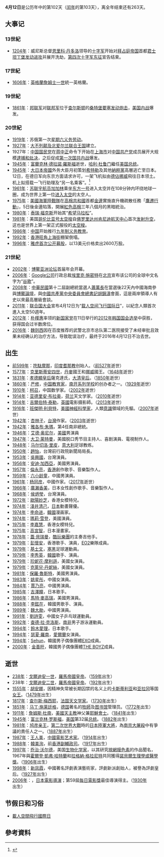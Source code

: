 {{noteTA
|1=zh-tw:莎柔絲·羅南; zh-hk:莎愛絲·露娜; zh-mo:莎愛絲·露娜; zh-hant:希爾莎·羅南; zh-hans:西尔莎·罗南;
}}
{{DayInMonth|4}}
'''4月12日'''是公历年中的第102天（[[闰年|闰年]]的第103天），离全年结束还有263天。

== 大事记 ==
=== 13世紀 ===
* [[1204年|1204年]]：威尼斯总督[[恩里科·丹多洛|恩里科·丹多洛]]领导的[[十字军东征|十字军]]开始对[[東羅馬帝國|拜占庭帝国]]首都[[君士坦丁堡|君士坦丁堡]][[君士坦丁堡之围_(1204年)|发动进攻]]并展开洗劫，[[第四次十字军东征|第四次十字军东征]]宣告结束。

=== 17世紀 ===
* [[1606年|1606年]]：[[英格蘭|英格蘭]][[詹姆士六世及一世|詹姆士一世]]統一英格蘭。

=== 19世紀 ===
* [[1861年|1861年]]：[[美利堅聯盟國|邦联军]]对[[美国|联邦军]]位于[[查尔斯顿_(南卡罗来纳州)|查尔斯顿]]的[[萨姆特堡|桑特堡要塞]][[桑特堡戰役|发动炮击]]，[[南北战争|美国内战]]爆发。

=== 20世紀 ===
* [[1919年|1919年]]：苏俄第一次[[星期六义务劳动|星期六义务劳动]]。
* [[1927年|1927年]]：[[英国|大不列颠及北爱尔兰联合王国]]建立。
* 1927年：[[中国国民党|中国国民党]]在[[蒋中正|蒋中正]]命令下开始在[[上海市|上海市]]对[[中国共产党|中国共产党]]成员展开大规模[[四一二事件|逮捕和处决]]，之后促成[[第一次国共内战|第一次国共内战]]爆发。
* [[1945年|1945年]]：[[富蘭克林·德拉諾·羅斯福|富蘭克林·德拉諾·羅斯福]]逝世，[[哈利·杜鲁门|哈利·杜鲁门]]繼任[[美国总统|美国总统]]。
* [[1945年|1945年]]：[[大日本帝國|大日本帝國]]外务大臣{{lj|加濑俊一 (1925年入省)|加瀬俊一 (1925年入省)|加濑俊一}}月初策划[[希特勒|希特勒]]及其他[[納粹黨|納粹黨]]高層逃亡至日本。12日，在德日军向东京方面请求许可，一架飞机拟由[[挪威總督轄區|德佔挪威]]飛往日本领土。机上拟搭载一飞行助理及“另一名乘客”。<ref>{{Cite book|url=http://catalog.hathitrust.org/api/volumes/oclc/40783799.html|publisher=Random House|date=1999|location=New York|oclc=607297368|language=en|first=Richard B|last=Frank|title=Downfall: the end of the Imperial Japanese Empire|pages=110}}</ref>
* [[1961年|1961年]]：[[苏联|苏联]][[宇航员|宇航员]][[尤里·加加林|加加林]]乘坐[[东方一号|东方一号]]进入太空并在108分钟内环绕地球一圈，成为世界上第一位[[载人航天|进入太空]]的太空人。
* [[1975年|1975年]]：[[美國海軍陸戰隊|美國海軍陸戰隊]]在[[高棉共和國|高棉共和國]]首都[[金邊|金邊]]實施直升機疏散任務「[[鷹遷行動|鷹遷行動]]」，5日後金邊陷落，開展[[紅色高棉|紅色高棉]]三年八個月的黑暗統治。
* [[1980年|1980年]]：[[泰瑞·福克斯|泰瑞·福克斯]]开始其“[[希望马拉松|希望马拉松]]”。
* [[1981年|1981年]]：美国[[哥伦比亚号太空梭|哥伦比亚号太空梭]]自[[佛罗里达州|佛罗里达州]][[肯尼迪航天中心|肯尼迪航天中心]]首次[[STS-1|发射升空]]，这也是世界上第一架正式服役的[[航天飞机|太空梭]]。
* [[1986年|1986年]]：[[中国|中国]]开始推行[[义务教育|九年制义务教育]]。
* [[1992年|1992年]]：[[香港|香港]][[旺角|旺角]][[上海街|上海街]]棚架倒塌。
* [[1996年|1996年]]：[[雅虎|雅虎]][[首次公开募股|首次公开募股]]，以13美元价格卖出2600万股。

=== 21世紀 ===
* [[2002年|2002年]]：[[博鳌亚洲论坛|博鳌亚洲论坛]]首届年会开幕。
* [[2006年|2006年]]：[[Google|Google公司]]行政总裁[[埃里克·施密特|埃里克·施密特]]在[[北京|北京]]宣布该公司的全球中文名字为“[[Google|谷歌]]”。
* [[2008年|2008年]]：[[中華民國|中華民國]]第十二屆副總統當選人[[蕭萬長|蕭萬長]]在當選後22天內中國海南參與[[博鰲論壇|博鰲論壇]]，與[[中國共產黨中央委員會總書記|中國共產黨中央委員會總書記]][[胡錦濤|胡錦濤]]會面，這是兩岸領導人有史以來最高層級會談。
* [[2011年|2011年]]：[[联合国大会|联合国大会]]宣布4月12日为“[[载人空间飞行国际日|载人空间飞行国际日]]”，以紀念人類首次進入太空50週年。
* [[2012年|2012年]]：[[朴槿惠|朴槿惠]]率领的[[新国家党|新国家党]]在11日举行的[[2012年韩国国会选举|2012年韩国国会选举]]中获胜，获得国会过半数席位。
* [[2016年|2016年]]：[[魏则西事件|魏则西]]因在百度推荐的武警北京市总队第二医院接受了未经审批且效果未经确认的治疗方法，导致耽误治疗，最终于2016年4月12日不治去世。

== 出生 ==
* [[前599年|前599年]]：[[笩駄摩那|笩駄摩那]]，[[印度|印度]][[耆那教|耆那教]]创始人。（[[前527年|前527年]]逝世）
* [[1577年|1577年]]：[[克里斯蒂安四世|克里斯蒂安四世]]，[[丹麥|丹麥]]國王和[[挪威|挪威]]國王。（[[1648年|1648年]]逝世）
* [[1831年|1831年]]：[[孝德顯皇后|孝德顯皇后]]薩克達氏，[[大清|大清]][[清朝皇后及妃嬪列表|皇后]]。（[[1850年|1850年]]逝世）
* [[1860年|1860年]]：[[严修|严修]]，[[中国|中国]][[教育家|教育家]]，[[南开系列学校|南开系列学校]]的创办者之一。（[[1929年|1929年]]逝世）
* [[1910年|1910年]]：[[柯召|柯召]]，中国数学家。（[[2002年|2002年]]逝世）
* [[1914年|1914年]]：[[亚德里安·布拉奥|亚德里安·布拉奥]]，[[荷兰|荷兰]]天文学家。（[[2010年|2010年]]逝世）
* [[1914年|1914年]]：[[吉爾伯特·泰勒|吉爾伯特·泰勒]]，[[英國|英國]]電影摄影師。（[[2013年|2013年]]逝世）
* [[1916年|1916年]]：[[班傑明·利貝特|班傑明·利貝特]]，[[美國|美國]][[神經科學|神經科學家]]，人類[[意識|意識]]領域的先驅。（[[2007年|2007年]]逝世）
* [[1942年|1942年]]：[[杏林子|杏林子]]，[[台灣|台灣]]作家。（[[2003年|2003年]]逝世）
* [[1942年|1942年]]：[[雅各布·朱瑪|雅各布·朱瑪]]，第4任南非總統。
* [[1946年|1946年]]：[[艾德·奥尼尔|艾德·奥尼尔]]，[[美國|美國]]男演員
* [[1947年|1947年]]：[[大卫·莱特曼|大卫·莱特曼]]，美國脱口秀节目主持人、喜剧演員、電視制作人。
* [[1948年|1948年]]：[[马尔切洛·里皮|马尔切洛·里皮]]，[[意大利|意大利]]足球教练。
* [[1950年|1950年]]：[[趙怡|趙怡]]，台灣前行政院新聞局局長。
* [[1953年|1953年]]：[[吳興國|吳興國]]，台灣演員。
* [[1956年|1956年]]：[[安迪·加西亞|安迪·加西亞]]，美國男演員。
* [[1957年|1957年]]：[[倫永亮|倫永亮]]，[[香港|香港]]創作歌手、音樂製作人。
* [[1959年|1959年]]：[[六小龄童|六小龄童]]，中國男演員。
* [[1961年|1961年]]：[[杨同彦|杨同彦]]，中國作家。（[[2017年|2017年]]逝世）
* [[1966年|1966年]]：[[廣瀨香美|廣瀨香美]]，日本女性創作歌手、音樂製作人。
* [[1968年|1968年]]：[[侯炳瑩|侯炳瑩]]，台灣演員。
* [[1972年|1972年]]：[[歐陽妙芝|歐陽妙芝]]，香港女模特兒。
* [[1974年|1974年]]：[[淺井清己|淺井清己]]，[[日本|日本]]動畫聲優。
* [[1974年|1974年]]：[[李命进|李命进]]，[[韓國|韓國]]漫画家。
* [[1974年|1974年]]：[[瑪莉·雪登|瑪莉·雪登]]，美國演員。
* [[1975年|1975年]]：[[李嘉慧|李嘉慧]]，香港女模特兒。
* [[1975年|1975年]]：[[高宮智|高宮智]]，日本漫畫家。
* [[1978年|1978年]]：[[蓋·貝瑞曼|蓋·貝瑞曼]]，[[酷玩樂團|酷玩樂團]]的主奏吉他手。
* [[1979年|1979年]]：[[彭懷安|彭懷安]]，香港歌手、演員，[[EO2|EO2]]樂隊成員。
* [[1979年|1979年]]：[[基士文|基士文]]，[[塞黑|塞黑]]足球運動員。
* [[1979年|1979年]]：[[李秀英_(韓國藝人)|李秀英]]，[[韓國|韓國]]歌手、演員。
* [[1979年|1979年]]：[[珍妮花·摩利遜|珍妮花·摩利遜]]，美國女演員。
* [[1979年|1979年]]：[[克萊兒·丹妮絲|克萊兒·丹妮絲]]，美國女演員。
* [[1981年|1981年]]：[[保羅·魯斯特|保羅·魯斯特]]，美國男演員。
* [[1983年|1983年]]：[[姚星彤|姚星彤]]，中國女演員。
* [[1984年|1984年]]：[[賈乃亮|賈乃亮]]，中國男演員。
* [[1985年|1985年]]：[[吉澤瞳|吉澤瞳]]，日本歌手。
* [[1986年|1986年]]：[[馬特·麥高瑞|馬特·麥高瑞]]，美國男演員。
* [[1988年|1988年]]：[[李鉉在|李鉉在]]，韓國男歌手、演員。
* [[1989年|1989年]]：[[魏大勛|魏大勛]]，中國男演員。
* [[1991年|1991年]]：[[劉詩雯|劉詩雯]]，中國女子乒乓球運動員。
* [[1992年|1992年]]：[[查德·拉·克洛斯|查德·拉·克洛斯]]，[[南非|南非]]男子游泳運動員。
* [[1994年|1994年]]：[[鈴木愛理|鈴木愛理]]，日本歌手。
* [[1994年|1994年]]：[[瑟夏·羅南|瑟夏·羅南]]，[[愛爾蘭|愛爾蘭]]女演員。
* [[1994年|1994年]]：[[Sehun|Sehun]]，韓國男子偶像團體[[EXO|EXO]]成員。
* [[2000年|2000年]]：[[金善旴|金善旴]]，韓國男子偶像團體[[THE_BOYZ|THE BOYZ]]成員。

== 逝世 ==
* [[238年|238年]]：[[戈尔迪安一世|戈爾迪安一世]]，[[羅馬帝國|羅馬帝國]][[羅馬皇帝|皇帝]]。（[[159年|159年]]出生）
* 238年：[[戈爾迪安二世|戈爾迪安二世]]，[[羅馬帝國|羅馬帝國]][[羅馬皇帝|皇帝]]。（[[192年|192年]]出生）
* [[1555年|1555年]]：[[胡安娜_(卡斯蒂利亚)|胡安娜]]，因精神失常被长期囚禁的名义上的[[卡斯蒂利亚王国|卡斯蒂利亚]]和[[阿拉贡王国|亚拉冈]]等国[[女王|女王]]。（[[1479年|1479年]]出生）
* [[1817年|1817年]]：[[查尔斯·梅西耶|查尔斯·梅西耶]]，[[法国|法国]][[天文学家|天文学家]]。（[[1730年|1730年]]出生）
* [[1851年|1851年]]：[[马丁·施莱廷格|马丁·施莱廷格]]，[[德国|德国]]著名的[[牧師|牧師]]及[[图书馆|图书馆]]管理员。（[[1772年|1772年]]出生）
* [[1911年|1911年]]：[[詹姆斯·杜南|詹姆斯·杜南]]，[[美國|美國]][[天主教|天主教]]神父兼[[耶稣会|耶穌會士]]。（[[1841年|1841年]]出生）
* [[1945年|1945年]]：[[富兰克林·德拉诺·罗斯福|富兰克林·罗斯福]]，[[美国|美国]]第32届[[美國總統|总统]]。（[[1882年|1882年]]出生）
* [[1981年|1981年]]：[[鸠彦亲王|鸠彦亲王]]，[[第二次世界大戰|第二次世界大戰]]時的[[日本陆军大将列表|日本陸軍大將]]，為[[南京大屠殺|南京大屠殺]]中有爭議的責任人之一。（[[1887年|1887年]]出生）
* [[1987年|1987年]]：[[王人美|王人美]]，[[中國電影|中國電影]][[艺术家|艺术家]]。（[[1914年|1914年]]出生）
* [[1988年|1988年]]：[[韓美洵|韓美洵]]，前[[香港|香港]][[香港輔政司|副輔政司]]。（[[1917年|1917年]]出生）
* [[1997年|1997年]]：[[乔治·沃尔德|乔治·沃尔德]]，美国[[生物化学家|生物化学家]]，以其研究[[視網膜|視網膜]][[色素細胞|色素]]的作品聞名，1967年與[[霍爾登·凱弗·哈特蘭|霍爾登·凱弗·哈特蘭]]和[[拉格納·格拉尼特|拉格納·格拉尼特]]共同獲得[[諾貝爾生理學或醫學獎|諾貝爾生理學或醫學獎]]。（[[1906年|1906年]]出生）
* [[1998年|1998年]]：[[新凤霞|新凤霞]]，中國著名評劇表演藝術家，評劇新派創始人，被譽為評劇皇后。（[[1927年|1927年]]出生）
* [[2006年|2006年]]：{{link-ja|黑木和雄|黒木和雄}}，[[日本|日本]][[電影|電影]][[導演|導演]]；第59屆[[每日電影獎|每日電影獎]]最佳導演得主。（[[1930年|1930年]]出生）

== 节假日和习俗 ==
* [[載人空間飛行國際日|載人空間飛行國際日]]

== 參考資料 ==
{{reflist}}
{{commonscat|12 April}}
{{月份}}